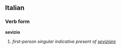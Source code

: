 ==Italian==
===Verb form===
'''sevizio'''

# ''first-person singular indicative present of [[seviziare]]''